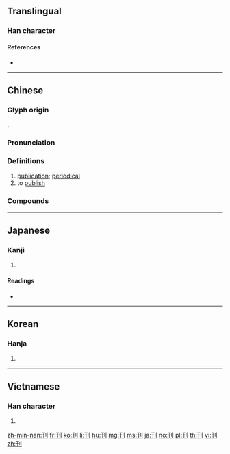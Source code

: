 {{character info/new}}
{{also|栞|判|刋}}
==Translingual==

===Han character===
{{Han char|rn=18|rad=刀|as=03|sn=5|four=12400|canj=MJLN|ids=⿰干刂}}

====References====
* {{Han ref|kx=0136.160|dkj=01865|dj=0307.120|hdz=10323.140|uh=520A|ud=21002|bh=A55A|bd=42330}}

----

==Chinese==
{{zh-forms}}

===Glyph origin===
{{Han etym}}
{{Han compound|刀|t1=knife|alt1=刂|干|ls=psc|c1=s|c2=p}}.

===Pronunciation===
{{zh-pron
|m=kān
|c=hon1,hon2
|h=pfs=khân
|md=kăng
|mn=khan
|mn-t=kang5/kang1
|w=1khe,1khoe
|mc=y
|oc=y
|cat=n,v
}}

===Definitions===
{{zh-hanzi}}

# [[publication]]; [[periodical]]
# to [[publish]]

===Compounds===
{{zh-der|刊載|刊定|年刊|副刊|創刊|復刊|不刊之書|不刊之典|報刊|叢刊|刊行|刊例|不刊之論|季刊|刊印|刊布|刊誤表|停刊|休刊|彙刊|刊本|刊期|刊誤|刊薙|專刊|刊落|不刊|刊出|刊頭|增刊|付刊|半月刊|刊板|刊石|刊登|刊物|刊刻|書刊|發刊詞|時代週刊|畫刊|期刊|校刊|發刊|特刊|機關刊物|新聞周刊|月刊|旬刊|精刊本|週刊|雙週刊|選刊|系刊|網刊|試刊|線上期刊|舊刊本|黃色刊物|雙月刊|集刊}}

----

==Japanese==

===Kanji===
{{ja-kanji|grade=5|rs=刀03}}

# {{defn|lang=ja|sort=刀03}}

====Readings====
* {{ja-readings|on=[[かん]] (kan)|kun=[[けずる]] (kezuru), [[きざむ]] (kizamu)}}

----

==Korean==

===Hanja===
{{ko-hanja|hangeul=간|rv=gan|mr=kan}}

# {{defn|lang=ko|sort=刀03}}

----

==Vietnamese==

===Han character===
{{vi-hantu|[[khan]], [[san]]|rs=刀03}}

# {{defn|lang=vi}}

[[zh-min-nan:刊]]
[[fr:刊]]
[[ko:刊]]
[[li:刊]]
[[hu:刊]]
[[mg:刊]]
[[ms:刊]]
[[ja:刊]]
[[no:刊]]
[[pl:刊]]
[[th:刊]]
[[vi:刊]]
[[zh:刊]]